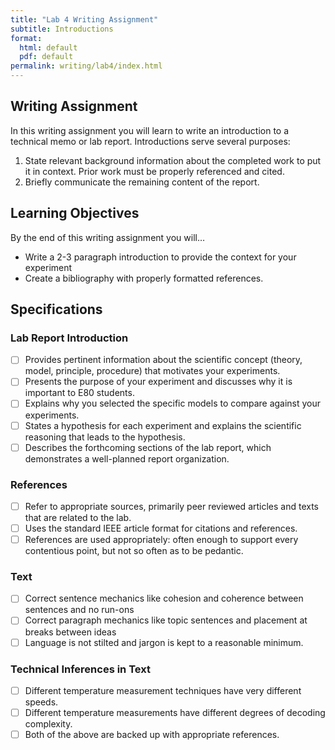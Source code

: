 ```yaml
---
title: "Lab 4 Writing Assignment"
subtitle: Introductions
format:
  html: default
  pdf: default
permalink: writing/lab4/index.html
---
```


## Writing Assignment

In this writing assignment you will learn to write an introduction to a technical memo or lab report.
Introductions serve several purposes:

1. State relevant background information about the completed work to put it in context. Prior work must be properly referenced and cited.
2. Briefly communicate the remaining content of the report.

## Learning Objectives

By the end of this writing assignment you will...

- Write a 2-3 paragraph introduction to provide the context for your experiment
- Create a bibliography with properly formatted references.

<!-- ## Required Resources

- [ ]  -->

## Specifications

### Lab Report Introduction 

- [ ] Provides pertinent information about the scientific concept (theory, model, principle, procedure) that motivates your experiments.
- [ ] Presents the purpose of your experiment and discusses why it is important to E80 students.
- [ ] Explains why you selected the specific models to compare against your experiments.
- [ ] States a hypothesis for each experiment and explains the scientific reasoning that leads to the hypothesis.
- [ ] Describes the forthcoming sections of the lab report, which demonstrates a well-planned report organization.


### References

- [ ]	Refer to appropriate sources, primarily peer reviewed articles and texts that are related to the lab.
- [ ]	Uses the standard IEEE article format for citations and references.
- [ ]	References are used appropriately: often enough to support every contentious point, but not so often as to be pedantic.

### Text

- [ ] Correct sentence mechanics like cohesion and coherence between sentences and no run-ons
- [ ] Correct paragraph mechanics like topic sentences and placement at breaks between ideas
- [ ] Language is not stilted and jargon is kept to a reasonable minimum.

### Technical Inferences in Text

- [ ] Different temperature measurement techniques have very different speeds.
- [ ] Different temperature measurements have different degrees of decoding complexity.
- [ ] Both of the above are backed up with appropriate references.
